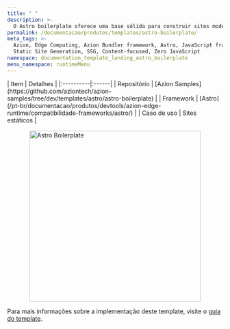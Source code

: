 ```yaml
---
title: " "
description: >-
  O Astro boilerplate oferece uma base sólida para construir sites modernos e rápidos com configuração mínima. Projetado para impulsionar seu próximo projeto, este starter já vem pré-configurado com as melhores práticas para desempenho e flexibilidade.
permalink: /documentacao/produtos/templates/astro-boilerplate/
meta_tags: >-
  Azion, Edge Computing, Azion Bundler framework, Astro, JavaScript frameworks,
  Static Site Generation, SSG, Content-focused, Zero JavaScript
namespace: documentation_template_landing_astro_boilerplate
menu_namespace: runtimeMenu
---
```


<div class="[&_.flex.flex-col]:!gap-4 [&_.flex.flex-col]:md:!gap-8 [&_.flex.flex-col]:2xl:!gap-16">
  <HeroHome
    title="Astro Boilerplate"
    description="O Astro boilerplate oferece uma base sólida para construir sites modernos e rápidos com configuração mínima. Projetado para impulsionar seu próximo projeto, este starter já vem pré-configurado com as melhores práticas para desempenho e flexibilidade."
    logos={[]}
    buttons={[
      { label: "Deploy template", link: "https://console.azion.com/create/astro/astro-boilerplate", outlined: false, icon: "ai ai-azion", iconPos: "left" },
      { label: "Ver demo", link: "https://oyemorqnmj.map.azionedge.net/", severity: "secondary" }
    ]}
  />
</div>

<div style="display: flex; gap: 1rem; align-items: center; flex-direction: row; flex-wrap: wrap;">
  <div style="flex: 1; min-width: 300px;">
    | Item | Detalhes |
    |:----------|:------|
    | Repositório | [Azion Samples](https://github.com/aziontech/azion-samples/tree/dev/templates/astro/astro-boilerplate) |
    | Framework | [Astro](/pt-br/documentacao/produtos/devtools/azion-edge-runtime/compatibilidade-frameworks/astro/) |
    | Caso de uso | Sites estáticos |
  </div>
  <div style="display: flex; justify-content: center; align-items: center; flex: 1; min-width: 300px;">
    <img src="/assets/docs/images/uploads/template-showcase/astro/astro-boilerplate.png" width="400" alt="Astro Boilerplate" style="max-width: 100%; height: auto;" />
  </div>
</div>

Para mais informações sobre a implementação deste template, visite o [guia do template](/pt-br/documentacao/produtos/guias/astro-boilerplate/).

